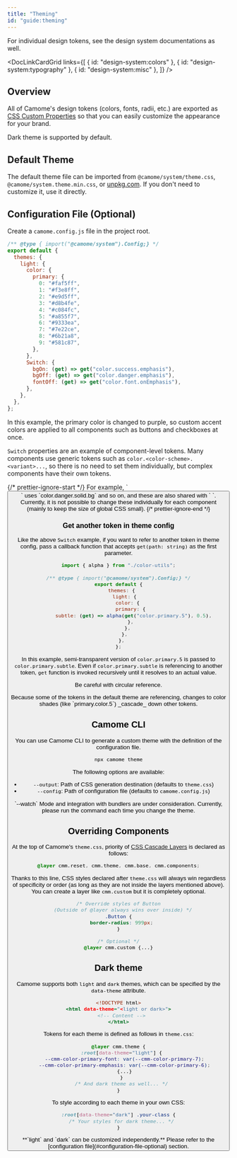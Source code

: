 ```yaml
---
title: "Theming"
id: "guide:theming"
---
```


<Message status="info">
  For individual design tokens, see the design system documentations as well.
</Message>

<DocLinkCardGrid
  links={[
    { id: "design-system:colors" },
    { id: "design-system:typography" },
    { id: "design-system:misc" },
  ]}
/>

## Overview

All of Camome's design tokens (colors, fonts, radii, etc.) are exported as [CSS Custom Properties](https://developer.mozilla.org/en-US/docs/Web/CSS/--*) so that you can easily customize the appearance for your brand.

Dark theme is supported by default.

## Default Theme

The default theme file can be imported from `@camome/system/theme.css`, `@camome/system.theme.min.css`, or [unpkg.com](https://unpkg.com/@camome/system@latest/dist/theme.css). If you don't need to customize it, use it directly.

## Configuration File (Optional)

Create a `camome.config.js` file in the project root.

```tsx:camome.config.js
/** @type { import("@camome/system").Config;} */
export default {
  themes: {
    light: {
      color: {
        primary: {
          0: "#faf5ff",
          1: "#f3e8ff",
          2: "#e9d5ff",
          3: "#d8b4fe",
          4: "#c084fc",
          5: "#a855f7",
          6: "#9333ea",
          7: "#7e22ce",
          8: "#6b21a8",
          9: "#581c87",
        },
      },
      Switch: {
        bgOn: (get) => get("color.success.emphasis"),
        bgOff: (get) => get("color.danger.emphasis"),
        fontOff: (get) => get("color.font.onEmphasis"),
      },
    },
  },
};
```

In this example, the primary color is changed to purple, so custom accent colors are applied to all components such as buttons and checkboxes at once.

`Switch` properties are an example of component-level tokens. Many components use generic tokens such as `color.<color-scheme>.<variant>...`, so there is no need to set them individually, but complex components have their own tokens.

<Message status="info">
  {/* prettier-ignore-start */}
  For example, `<Button colorScheme="danger" variant="solid" />` uses `color.danger.solid.bg`
  and so on, and these are also shared with `<Tag
    colorScheme="danger"
    variant="solid"
  />
  `. Currently, it is not possible to change these individually for each
  component (mainly to keep the size of global CSS small).
  {/* prettier-ignore-end */}
</Message>

### Get another token in theme config

Like the above `Switch` example, if you want to refer to another token in theme config, pass a callback function that accepts `get(path: string)` as the first parameter.

```js:camome.config.js
import { alpha } from "./color-utils";

/** @type { import("@camome/system").Config;} */
export default {
  themes: {
    light: {
      color: {
        primary: {
          subtle: (get) => alpha(get("color.primary.5"), 0.5),
        },
      },
    },
  },
};
```

In this example, semi-transparent version of `color.primary.5` is passed to `color.primary.subtle`. Even if `color.primary.subtle` is referencing to another token, `get` function is invoked recursively until it resolves to an actual value.

<Message status="warn">Be careful with circular reference.</Message>

<Message status="info">
  Because some of the tokens in the default theme are referencing, changes to
  color shades (like `primary.color.5`) _cascade_ down other tokens.
</Message>

## Camome CLI

You can use Camome CLI to generate a custom theme with the definition of the configuration file.

```bash
npx camome theme
```

The following options are available:

- `--output`: Path of CSS generation destination (defaults to `theme.css`)
- `--config`: Path of configuration file (defaults to `camome.config.js`)

<Message status="info">
  `--watch` Mode and integration with bundlers are under consideration.
  Currently, please run the command each time you change the theme.
</Message>

## Overriding Components

At the top of Camome's `theme.css`, priority of [CSS Cascade Layers](https://developer.mozilla.org/ja/docs/Web/CSS/@layer) is declared as follows:

```css
@layer cmm.reset, cmm.theme, cmm.base, cmm.components;
```

Thanks to this line, CSS styles declared after `theme.css` will always win regardless of specificity or order (as long as they are not inside the layers mentioned above). You can create a layer like `cmm.custom` but it is completely optional.

```css:globals.css
/* Override styles of Button
   (Outside of @layer always wins over inside) */
.Button {
  border-radius: 999px;
}

/* Optional */
@layer cmm.custom {...}
```

## Dark theme

Camome supports both `light` and `dark` themes, which can be specified by the `data-theme` attribute.

```html:index.html
<!DOCTYPE html>
<html data-theme="<light or dark>">
  <!-- Content -->
</html>
```

Tokens for each theme is defined as follows in `theme.css`:

```css:theme.css
@layer cmm.theme {
  :root[data-theme="light"] {
    --cmm-color-primary-font: var(--cmm-color-primary-7);
    --cmm-color-primary-emphasis: var(--cmm-color-primary-6);
    {...}
  }
  /* And dark theme as well... */
}
```

To style according to each theme in your own CSS:

```css
:root[data-theme="dark"] .your-class {
  /* Your styles for dark theme... */
}
```

<Message status="info">
  **`light` and `dark` can be customized independently.** Please refer to the
  [configuration file](#configuration-file-optional) section.
</Message>
